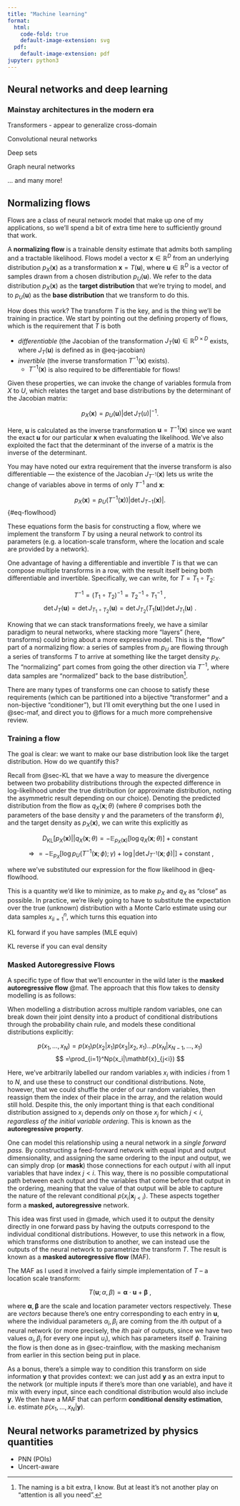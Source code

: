 ```yaml
---
title: "Machine learning"
format:
  html:
    code-fold: true
    default-image-extension: svg
  pdf:
    default-image-extension: pdf
jupyter: python3
---
```


## Neural networks and deep learning

### Mainstay architectures in the modern era

Transformers
- appear to generalize cross-domain

Convolutional neural networks

Deep sets

Graph neural networks

... and many more!


## Normalizing flows

Flows are a class of neural network model that make up one of my applications, so we'll spend a bit of extra time here to sufficiently ground that work.

A **normalizing flow** is a trainable density estimate that admits both sampling and a tractable likelihood. Flows model a vector $\mathbf{x} \in \mathbb{R}^D$ from an underlying distribution $p_X(\mathbf{x})$ as a transformation $\mathbf{x} = T(\mathbf{u})$, where $\mathbf{u} \in \mathbb{R}^D$ is a vector of samples drawn from a chosen distribution $p_U(\mathbf{u})$. We refer to the data distribution $p_X(\mathbf{x})$ as the **target distribution** that we’re trying to model, and to  $p_U(\mathbf{u})$ as the **base distribution** that we transform to do this.

How does this work? The transform $T$ is the key, and is the thing we’ll be training in practice. We start by pointing out the defining property of flows, which is the requirement that $T$ is both

- *differentiable* (the Jacobian of the transformation $J_T(\mathbf{u}) \in \mathbb{R}^{D\times D}$ exists, where $J_T(\mathbf{u})$ is defined as in @eq-jacobian)
- *invertible* (the inverse transformation $T^{-1}(\mathbf{x})$ exists).
    - $T^{-1}(\mathbf{x})$ is also required to be differentiable for flows!

Given these properties, we can invoke the change of variables formula from $X$ to $U$, which relates the target and base distributions by the determinant of the Jacobian matrix:

$$
p_X(\mathbf{x}) = p_U(\mathbf{u}) \left|\det{J_T(u)} \right|^{-1}.
$$

Here, $\mathbf{u}$ is calculated as the inverse transformation $\mathbf{u} = T^{-1}(\mathbf{x})$ since we want the exact $\mathbf{u}$ for our particular $\mathbf{x}$ when evaluating the likelihood. We’ve also exploited the fact that the determinant of the inverse of a matrix is the inverse of the determinant.

You may have noted our extra requirement that the inverse transform is also differentiable — the existence of the Jacobian $J_{T^{-1}}(\mathbf{x})$ lets us write the change of variables above in terms of only $T^{-1}$ and $\mathbf{x}$:

$$
p_X(\mathbf{x}) = p_U(T^{-1}(\mathbf{x})) \left|\det{J_{T{-1}}(\mathbf{x})} \right|.
$$ {#eq-flowlhood}

These equations form the basis for constructing a flow, where we implement the transform $T$ by using a neural network to control its parameters (e.g. a location-scale transform, where the location and scale are provided by a network).

One advantage of having a differentiable and invertible $T$ is that we can compose multiple transforms in a row, with the result itself being both differentiable and invertible. Specifically, we can write, for $T=T_1 \circ T_2$:

$$
T^{-1} = (T_1 \circ T_2)^{-1} = T_2^{-1} \circ T_1^{-1}~,
$$
$$
\det{J_T(\mathbf{u})} = \det{J_{T_1 \circ T_2}(\mathbf{u})} = \det{J_{T_2}(T_1(\mathbf{u}))}\det{J_{T_1}(\mathbf{u})}~.
$$

Knowing that we can stack transformations freely, we have a similar paradigm to neural networks, where stacking more "layers" (here, transforms) could bring about a more expressive model. This is the "flow" part of a normalizing flow: a series of samples from $p_U$ are flowing through a series of transforms $T$ to arrive at something like the target density $p_X$. The "normalizing" part comes from going the other direction via $T^{-1}$, where data samples are "normalized" back to the base distribution^[The naming is a bit extra, I know. But at least it's not another play on "attention is all you need".].

There are many types of transforms one can choose to satisfy these requirements (which can be partitioned into a bijective "transformer" and a non-bijective "conditioner"), but I'll omit everything but the one I used in @sec-maf, and direct you to @flows for a much more comprehensive review.

### Training a flow {#sec-trainflow}

The goal is clear: we want to make our base distribution look like the target distribution. How do we quantify this?

Recall from @sec-KL that we have a way to measure the divergence between two probability distributions through the expected difference in log-likelihood under the true distribution (or approximate distribution, noting the asymmetric result depending on our choice). Denoting the predicted distribution from the flow as $q_X(\mathbf{x}; \theta)$ (where $\theta$ comprises both the parameters of the base density $\gamma$ and the parameters of the transform $\phi$), and the target density as $p_X(\mathbf{x})$, we can write this explicitly as

$$
D_{\mathrm{KL}}[p_X(\mathbf{x}) || q_X(\mathbf{x}; \theta) = -\mathbb{E}_{p_X(\mathbf{x})}\left[\log q_X(\mathbf{x}; \theta)\right] + \mathrm{constant}
$$
$$
\Rightarrow = -\mathbb{E}_{p_X}\left[\log p_U(T^{-1}(\mathbf{x} ;\phi); \gamma) + \log |\det J_{T^{-1}}(\mathbf{x}; \phi)|\right] + \mathrm{constant}~,
$$

where we've substituted our expression for the flow likelihood in @eq-flowlhood.

This is a quantity we'd like to minimize, as to make $p_X$ and $q_X$ as "close" as possible. In practice, we're likely going to have to substitute the expectation over the true (unknown) distribution with a Monte Carlo estimate using our data samples ${x_i}_{i=1}^{n}$, which turns this equation into


KL forward if you have samples (MLE equiv)

KL reverse if you can eval density


### Masked Autoregressive Flows {#sec-maf}

A specific type of flow that we'll encounter in the wild later is the **masked autoregressive flow** @maf. The approach that this flow takes to density modelling is as follows:

When modelling a distribution across multiple random variables, one can break down their joint density into a product of conditional distributions through the probability chain rule, and models these conditional distributions explicitly:

$$
p(x_1, \dots, x_N) = p(x_1)p(x_2 | x_1)p(x_3|x_2, x_1)\dots p(x_N | x_{N-1}, \dots, x_1)
$$
$$
=\prod_{i=1}^Np(x_i|\mathbf{x}_{j<i})
$$


Here, we’ve arbitrarily labelled our random variables $x_i$ with indicies $i$ from $1$ to $N$, and use these to construct our conditional distributions. Note, however, that we could shuffle the order of our random variables, then reassign them the index of their place in the array, and the relation would still hold. Despite this, the only important thing is that each conditional distribution assigned to $x_i$ depends *only* on those $x_j$ for which $j<i$, *regardless of the initial variable ordering*. This is known as the **autoregressive property**.

One can model this relationship using a neural network in a *single forward pass.* By constructing a feed-forward network with equal input and output dimensionality, and assigning the same ordering to the input and output, we can simply drop (or **mask**) those connections for each output $i$ with all input variables that have index $j<i$. This way, there is no possible computational path between each output and the variables that come before that output in the ordering, meaning that the value of that output will be able to capture the nature of the relevant conditional $p(x_i | \mathbf{x}_{j<i})$. These aspects together form a **masked, autoregressive** network.

This idea was first used in @made, which used it to output the density directly in one forward pass by having the outputs correspond to the individual conditional distributions. However, to use this network in a flow, which transforms one distribution to another, we can instead use the outputs of the neural network to parametrize the transform $T$. The result is known as a **masked autoregressive flow** (MAF).

The MAF as I used it involved a fairly simple implementation of $T$ -- a location scale transform:

$$
T(\mathbf{u}; \alpha, \beta) = \mathbf{\alpha} \cdot \mathbf{u} + \mathbf{\beta}~,
$$

where $\mathbf{\alpha}, \mathbf{\beta}$ are the scale and location parameter vectors respectively. These are *vectors* because there's one entry corresponding to each entry in $\mathbf{u}$, where the individual parameters $\alpha_i, \beta_i$ are coming from the $i$th output of a neural network (or more precisely, the $i$th pair of outputs, since we have two values $\alpha_i, \beta_i$ for every one input $u_i$), which has parameters itself $\phi$. Training the flow is then done as in @sec-trainflow, with the masking mechanism from earlier in this section being put in place.

As a bonus, there's a simple way to condition this transform on side information $\mathbf{y}$ that provides context: we can just add $\mathbf{y}$ as an extra input to the network (or multiple inputs if there's more than one variable), and have it mix with every input, since each conditional distribution would also include $\mathbf{y}$. We then have a MAF that can perform **conditional density estimation**, i.e. estimate $p(x_1, \dots, x_N| \mathbf{y})$.


## Neural networks parametrized by physics quantities

- PNN (POIs)
- Uncert-aware
